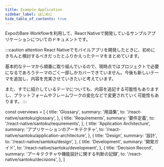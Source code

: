 ```yaml
---
title: Example Application
sidebar_label: はじめに
hide_table_of_contents: true
---
```


ExpoのBare Workflowを利用して、React Nativeで開発しているサンプルアプリケーションについてのドキュメントです。

:::caution attention
React Nativeでモバイルアプリを開発したときに、初めにきちんと検討するべきだったとふりかえったテーマをまとめています。

基本的なテーマから順番に取り組んでいるので、現時点ではプロジェクトで必要になるであろうテーマのごく一部しかカバーできていません。今後も新しいテーマを追加し、内容を充実させていきたいと考えています。

また、すでに紹介しているテーマについても、内容を追記する可能性もありますし、プラットフォームやフレームワークの変化などで変更されていく可能性もあります。
:::

<!-- textlint-disable ja-technical-writing/sentence-length,ja-technical-writing/max-comma,ja-spacing/ja-no-space-around-parentheses,jtf-style/3.3.かっこ類と隣接する文字の間のスペースの有無,ja-technical-writing/ja-no-mixed-period,ja-technical-writing/no-unmatched-pair -->

const overviews = [
  {
    title: 'Glossary',
    summary: '用語集',
    to: '/react-native/santoku/glossary',
  },
  {
    title: 'Requirements',
    summary: '要件定義',
    to: '/react-native/santoku/requirements',
  },
  {
    title: 'Application Architecture',
    summary: 'アプリケーションのアーキテクチャ',
    to: '/react-native/santoku/application-architecture',
  },
  {
    title: 'Design',
    summary: '設計',
    to: '/react-native/santoku/design',
  },
  {
    title: 'Development',
    summary: '開発ガイド',
    to: '/react-native/santoku/development',
  },
  {
    title: 'Decision Record',
    summary: 'アーキテクチャや機能設計に関する判断の記録',
    to: '/react-native/santoku/decisions',
  },
]

<PageList overviews={overviews} colSize={12} />

<!-- textlint-enable ja-technical-writing/sentence-length,ja-technical-writing/max-comma,ja-spacing/ja-no-space-around-parentheses,jtf-style/3.3.かっこ類と隣接する文字の間のスペースの有無,ja-technical-writing/ja-no-mixed-period,ja-technical-writing/no-unmatched-pair -->
